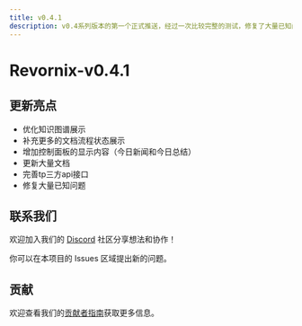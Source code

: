 ```yaml
---
title: v0.4.1
description: v0.4系列版本的第一个正式推送，经过一次比较完整的测试，修复了大量已知问题。同时也增加了一些小功能
---
```


# Revornix-v0.4.1

## 更新亮点

- 优化知识图谱展示
- 补充更多的文档流程状态展示
- 增加控制面板的显示内容（今日新闻和今日总结）
- 更新大量文档
- 完善tp三方api接口
- 修复大量已知问题

## 联系我们

欢迎加入我们的 [Discord](https://discord.com/invite/3XZfz84aPN) 社区分享想法和协作！

你可以在本项目的 Issues 区域提出新的问题。

## 贡献

欢迎查看我们的[贡献者指南](https://revornix.com/docs/developer/contribute)获取更多信息。
